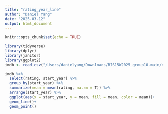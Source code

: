 ```yaml
---
title: "rating_year_line"
author: "Daniel Yang"
date: "2025-03-12"
output: html_document
---
```


```r
knitr::opts_chunk$set(echo = TRUE)
```

```r
library(tidyverse)
library(dplyr)
library(janitor)
library(ggplot2)
imdb <- read_csv("/Users/danielyang/Downloads/BIS15W2025_group10-main/data/tv_only.csv")
```

```r
imdb %>% 
  select(rating, start_year) %>% 
  group_by(start_year) %>% 
  summarize(mean = mean(rating, na.rm = T)) %>% 
  arrange(start_year) %>% 
  ggplot(aes(x = start_year, y = mean, fill = mean, color = mean))+
  geom_line()+
  geom_point()
```

